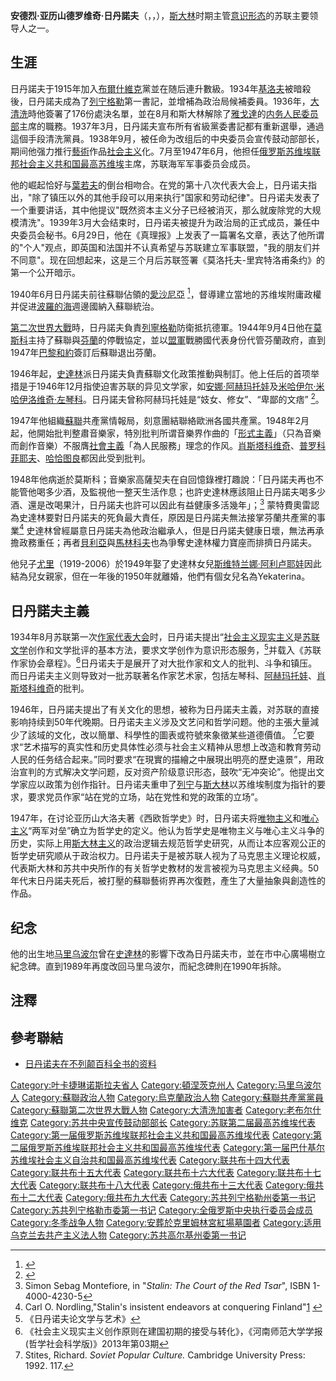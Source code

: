 {{redirect2|日丹諾夫|曾以此人名字命名的乌克兰城市|马里乌波尔}}
{{Infobox_officeholder
| name = 安德烈·亚历山德罗维奇·日丹諾夫
| image name = Andrei Zhdanov.jpg
| image width = 250px
| sex = 男
| 职务1 = [[苏联最高苏维埃联盟院|苏联最高苏维埃联盟院]]主席
| 就任日期1= 1946年3月12日 
| 卸任日期1= 1947年2月25日
| 前任1= [[安德烈·安德烈耶维奇·安德烈耶夫|安德烈·安德烈耶维奇·安德烈耶夫]]
| 继任1= [[伊万·安德烈耶维奇·帕尔菲诺夫|伊万·安德烈耶维奇·帕尔菲诺夫]]
| 职务2 = [[苏联共产党中央政治局|联共（布）中央政治局]]委员
| 就任日期2= 1939年3月22日
| 卸任日期2= 1948年8月31日
| 职务3 = [[苏联共产党中央委员会|联共（布）中央宣传鼓动部]]部长
| 就任日期3= 1939年3月21日
| 卸任日期3= 1940年9月6日
| 前任3=职位设立
| 继任3=[[格奥尔基·费奥多罗维奇·亚历山德罗夫|格奥尔基·亚历山德罗夫]]
| 职务4 = [[俄罗斯最高苏维埃|俄罗斯苏维埃联邦社会主义共和国最高苏维埃]]主席
| 就任日期4= 1938年7月15日
| 卸任日期4= 1947年6月20日
| 前任4= 职位设立
| 继任4= [[米哈伊尔·彼得罗维奇·塔拉索夫|米哈伊尔·彼得罗维奇·塔拉索夫]]
| 职务5 = 联共（布）列宁格勒州委兼市委[[第一书记|第一书记]]
| 就任日期5= 1934年12月15日
| 卸任日期5= 1945年1月17日
| 前任5= [[谢尔盖·米罗诺维奇·基洛夫|谢尔盖·米罗诺维奇·基洛夫]]
| 继任5= [[阿列克谢·亚历山德罗维奇·库兹涅佐夫|阿列克谢·亚历山德罗维奇·库兹涅佐夫]]
| party = {{CPSU}}
| nationality = {{USSR}}
| native place =
| date of birth = 1896年2月26日
| place of birth = {{flag|俄羅斯帝國}}[[葉卡捷琳諾斯拉夫省|葉卡捷琳諾斯拉夫省]][[馬里烏波爾|馬里烏波爾]]
| date of death = {{death date and age|1948|8|31|1896|2|26}}
| place of death = {{USSR}}[[諾夫哥羅德州|諾夫哥羅德州]][[瓦爾代區|瓦爾代區]]
| occupation = 苏联政治家
| educate = 
| awards={{{!}} style="background: transparent"
{{!}} {{列宁勋章}} {{!!}} {{列宁勋章}} {{!!}} {{红旗勋章}} {{!!}} {{一级苏沃洛夫勋章}}
{{!}}-
{{!}} {{一级库图佐夫勋章}} {{!!}} {{劳动红旗勋章}} {{!!}} {{保卫列宁格勒奖章}} {{!!}} {{卫国战争战胜德国奖章}}
{{!}}-
{{!}}  {{!!}} {{卫国战争中忘我劳动奖章}} {{!!}} {{莫斯科建城八百周年奖章}} {{!!}} 
{{!}}}
| work = 《苏联哲学问题》、《关于西方哲学史的发言》、《论文学艺术与哲学诸问题》、《论布尔什维克的原则性》、《关于亚历山大洛夫著"西欧哲学史"一书讨论会上的发言》
}}
'''安德烈·亚历山德罗维奇·日丹諾夫'''（{{lang-ru|Андре́й Алекса́ндрович Жда́нов}}，{{IPA-ru|ɐnˈdrej ɐlʲɪˈksandrəvʲɪtɕ ˈʐdanəf}}，{{bd|1896年|2月26日|1948年|8月31日|catIdx=Zhdanov, Andrei}}），[[斯大林|斯大林]]时期主管[[意识形态|意识形态]]的苏联主要领导人之一。

==生涯==
日丹諾夫于1915年加入[[布爾什維克|布爾什維克]]黨並在随后連升數級。1934年[[基洛夫|基洛夫]]被暗殺後，日丹諾夫成為了[[列宁格勒|列宁格勒]]第一書記，並增補為政治局候補委員。1936年，[[大清洗|大清洗]]時他簽署了176份處決名單，並在8月和斯大林解除了[[亨里希·格里戈里耶維奇·雅戈達|雅戈達]]的[[内务人民委员部|内务人民委员部]]主席的職務。1937年3月，日丹諾夫宣布所有省級黨委書記都有重新選舉，通過這個手段清洗黨員。1938年9月，被任命为改组后的中央委员会宣传鼓动部部长，期间他强力推行[[藝術|藝術]]作品[[社会主义|社会主义]]化。7月至1947年6月，他担任[[俄罗斯苏维埃联邦社会主义共和国|俄罗斯苏维埃联邦社会主义共和国]][[最高苏维埃|最高苏维埃]]主席，苏联海军军事委员会成员。

他的崛起恰好与[[尼古拉·伊萬諾維奇·葉若夫|葉若夫]]的倒台相吻合。在党的第十八次代表大会上，日丹诺夫指出，"除了镇压以外的其他手段可以用来执行"国家和劳动纪律"。日丹诺夫发表了一个重要讲话，其中他提议"既然资本主义分子已经被消灭，那么就废除党的大规模清洗"。1939年3月大会结束时，日丹诺夫被提升为政治局的正式成员，兼任中央委员会秘书。6月29日，他在《真理报》上发表了一篇署名文章，表达了他所谓的"个人"观点，即英国和法国并不认真希望与苏联建立军事联盟，"我的朋友们并不同意"。现在回想起来，这是三个月后苏联签署《莫洛托夫-里宾特洛甫条约》的第一个公开暗示。

1940年6月日丹諾夫前往蘇聯佔領的[[愛沙尼亞|愛沙尼亞]] <ref>{{cite web |url=http://www.ibiblio.org/pha/nsr/nsr-05.html#14 |title=Analytical list of documents, V. Friction in the Baltic States and Balkans, June 4-September 21, 1940 |accessdate=2007-03-03 |format=html |work=Telegram of German Ambassador in the Soviet Union (Schulenburg) to the German Foreign Office |archive-date=2019-10-21 |archive-url=https://web.archive.org/web/20191021210813/http://www.ibiblio.org/pha/nsr/nsr-05.html#14 |dead-url=no }}</ref>，督導建立當地的苏维埃附庸政權并促进[[波羅的海|波羅的海]]週邊國納入蘇聯統治。 

[[第二次世界大戰|第二次世界大戰]]時，日丹諾夫負責[[列寧格勒|列寧格勒]]防衛抵抗德軍。1944年9月4日他在[[莫斯科|莫斯科]]主持了蘇聯與[[芬蘭|芬蘭]]的停戰協定，並以[[盟軍|盟軍]]戰勝國代表身份代管芬蘭政府，直到1947年[[巴黎和約|巴黎和約]]簽訂后蘇聯退出芬蘭。  

1946年起，[[史達林|史達林]]派日丹諾夫負責蘇聯文化政策推動與制訂。他上任后的首项举措是于1946年12月指使迫害苏联的异见文学家，如[[安娜·阿赫玛托娃|安娜·阿赫玛托娃]]及[[米哈伊尔·米哈伊洛维奇·左琴科|米哈伊尔·米哈伊洛维奇·左琴科]]。日丹諾夫曾称阿赫玛托娃是“妓女、修女”、“卑鄙的文痞” <ref>{{cite news |title=Andrei Zhdanov |url=http://www.historyinanhour.com/2012/02/26/andrei-zhdanov-summary/#more-2751 |accessdate=2018-10-24 |work=History in an Hour |date=2012-02-26 |archive-url=https://web.archive.org/web/20181024113406/http://www.historyinanhour.com/2012/02/26/andrei-zhdanov-summary/#more-2751 |archive-date=2018-10-24 |dead-url=yes }}</ref>。

1947年他組織[[蘇聯|蘇聯]]共產黨情報局，刻意團結聯絡歐洲各國共產黨。1948年2月起，他開始批判整肅音樂家，特別批判所谓音樂界作曲的「[[形式主義|形式主義]]」（只為音樂而創作音樂）不服膺[[社會主義|社會主義]]「為人民服務」理念的作风。[[肖斯塔科维奇|肖斯塔科维奇]]、[[普罗科菲耶夫|普罗科菲耶夫]]、[[哈恰图良|哈恰图良]]都因此受到批判。

1948年他病逝於莫斯科；音樂家高薩契夫在自回憶錄裡打趣說：「日丹諾夫再也不能管他喝多少酒，及監視他一整天生活作息；也許史達林應該阻止日丹諾夫喝多少酒、還是改喝果汁，日丹諾夫也許可以因此有益健康多活幾年」；<ref>Simon Sebag Montefiore, in "''Stalin: The Court of the Red Tsar''", ISBN 1-4000-4230-5</ref> 蒙特費奧雷認為史達林要對日丹諾夫的死負最大責任，原因是日丹諾夫無法接掌芬蘭共產黨的事業<ref>Carl O. Nordling,"Stalin's insistent endeavors at conquering Finland"[http://gallery.itexpertti.se/02_Finland/Stalin's%20insistent%20endeavors%20at%20conquering%20Finland.pdf] {{Wayback|url=http://gallery.itexpertti.se/02_Finland/Stalin's%20insistent%20endeavors%20at%20conquering%20Finland.pdf |date=20090225215322 }}</ref> 史達林曾經屬意日丹諾夫為他政治繼承人，但是日丹諾夫健康日壞，無法再承擔政務重任；再者[[貝利亞|貝利亞]]與[[馬林科夫|馬林科夫]]也為爭奪史達林權力寶座而排擠日丹諾夫。 

他兒子[[尤里·日丹诺夫|尤里]]（1919-2006）於1949年娶了史達林女兒[[斯维特兰娜·阿利卢耶娃|斯维特兰娜·阿利卢耶娃]]因此結為兒女親家，但在一年後的1950年就離婚，他們有個女兒名為Yekaterina。

==日丹諾夫主義==
{{main|日丹諾夫主義}}
1934年8月苏联第一次[[作家代表大会|作家代表大会]]时，日丹诺夫提出“[[社会主义现实主义|社会主义现实主义]]是[[苏联文学|苏联文学]]创作和文学批评的基本方法，要求文学创作为意识形态服务，<ref>《日丹诺夫论文学与艺术》</ref>并载入《苏联作家协会章程》。<ref>《社会主义现实主义创作原则在建国初期的接受与转化》，《河南师范大学学报(哲学社会科学版)》2013年第03期</ref>日丹诺夫于是展开了对大批作家和文人的批判、斗争和镇压。而日丹诺夫主义则导致对一批苏联著名作家艺术家，包括左琴科、[[阿赫玛托娃|阿赫玛托娃]]、[[肖斯塔科维奇|肖斯塔科维奇]]的批判。

1946年，日丹諾夫提出了有关文化的思想，被称为日丹諾夫主義，对苏联的直接影响持续到50年代晚期。日丹诺夫主义涉及文艺问和哲学问题。他的主張大量減少了該域的文化，改以簡單、科學性的圖表或符號來象徵某些道德價值。  <ref> Stites, Richard.  ''Soviet Popular Culture.''  Cambridge University Press: 1992.  117. </ref>它要求“艺术描写的真实性和历史具体性必须与社会主义精神从思想上改造和教育劳动人民的任务结合起来。”同时要求“在現實的描繪之中展現出明亮的歷史遠景”，用政治宣判的方式解决文学问题，反对资产阶级意识形态，鼓吹“无冲突论”。他提出文学家应以政策为创作指针。日丹诺夫重申了[[列宁|列宁]]与[[斯大林|斯大林]]以苏维埃制度为指针的要求，要求党员作家“站在党的立场，站在党性和党的政策的立场”。

1947年，在讨论亚历山大洛夫著《西欧哲学史》时，日丹诺夫将[[唯物主义|唯物主义]]和[[唯心主义|唯心主义]]“两军对垒”确立为哲学史的定义。他认为哲学史是唯物主义与唯心主义斗争的历史，实际上用[[斯大林主义|斯大林主义]]的政治逻辑去规范哲学史研究，从而让本应客观公正的哲学史研究顺从于政治权力。日丹诺夫于是被苏联人视为了马克思主义理论权威，代表斯大林和苏共中央所作的有关哲学史教材的发言被视为马克思主义经典。50年代末日丹諾夫死后，被打壓的蘇聯藝術界再次復甦，產生了大量抽象與創造性的作品。

==纪念==
他的出生地[[马里乌波尔|马里乌波尔]]曾在[[史達林|史達林]]的影響下改為日丹諾夫市，並在市中心廣場樹立紀念碑。直到1989年再度改回马里乌波尔，而紀念碑則在1990年拆除。

==注釋==
{{reflist|2}}

==參考聯結==
* [http://www.britannica.com/eb/article-9078352/Andrey-Aleksandrovich-Zhdanov#223317.hook 日丹诺夫在不列颠百科全书的资料] {{Wayback|url=http://www.britannica.com/eb/article-9078352/Andrey-Aleksandrovich-Zhdanov#223317.hook |date=20081118133114 }}
{{苏联最高苏维埃联盟院主席}}
{{Authority control}}
{{DEFAULTSORT:Zhdanov, Andrei}}
[[Category:叶卡捷琳诺斯拉夫省人|Category:叶卡捷琳诺斯拉夫省人]]
[[Category:頓涅茨克州人|Category:頓涅茨克州人]]
[[Category:马里乌波尔人|Category:马里乌波尔人]]
[[Category:蘇聯政治人物|Category:蘇聯政治人物]]
[[Category:烏克蘭政治人物|Category:烏克蘭政治人物]]
[[Category:蘇聯共產黨黨員|Category:蘇聯共產黨黨員]]
[[Category:蘇聯第二次世界大戰人物|Category:蘇聯第二次世界大戰人物]]
[[Category:大清洗加害者|Category:大清洗加害者]]
[[Category:老布尔什维克|Category:老布尔什维克]]
[[Category:苏共中央宣传鼓动部部长|Category:苏共中央宣传鼓动部部长]]
[[Category:苏联第二届最高苏维埃代表|Category:苏联第二届最高苏维埃代表]]
[[Category:第一届俄罗斯苏维埃联邦社会主义共和国最高苏维埃代表|Category:第一届俄罗斯苏维埃联邦社会主义共和国最高苏维埃代表]]
[[Category:第二届俄罗斯苏维埃联邦社会主义共和国最高苏维埃代表|Category:第二届俄罗斯苏维埃联邦社会主义共和国最高苏维埃代表]]
[[Category:第一届巴什基尔苏维埃社会主义自治共和国最高苏维埃代表|Category:第一届巴什基尔苏维埃社会主义自治共和国最高苏维埃代表]]
[[Category:联共布十四大代表|Category:联共布十四大代表]]
[[Category:联共布十五大代表|Category:联共布十五大代表]]
[[Category:联共布十六大代表|Category:联共布十六大代表]]
[[Category:联共布十七大代表|Category:联共布十七大代表]]
[[Category:联共布十八大代表|Category:联共布十八大代表]]
[[Category:俄共布十三大代表|Category:俄共布十三大代表]]
[[Category:俄共布十二大代表|Category:俄共布十二大代表]]
[[Category:俄共布九大代表|Category:俄共布九大代表]]
[[Category:苏共列宁格勒州委第一书记|Category:苏共列宁格勒州委第一书记]]
[[Category:苏共列宁格勒市委第一书记|Category:苏共列宁格勒市委第一书记]]
[[Category:全俄罗斯中央执行委员会成员|Category:全俄罗斯中央执行委员会成员]]
[[Category:冬季战争人物|Category:冬季战争人物]]
[[Category:安葬於克里姆林宮紅場墓園者|Category:安葬於克里姆林宮紅場墓園者]]
[[Category:适用乌克兰去共产主义法人物|Category:适用乌克兰去共产主义法人物]]
[[Category:苏共高尔基州委第一书记|Category:苏共高尔基州委第一书记]]